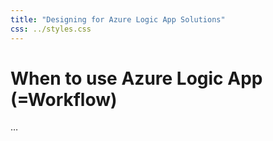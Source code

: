```yaml
---
title: "Designing for Azure Logic App Solutions"
css: ../styles.css
---
```


# When to use Azure Logic App (=Workflow)
...

